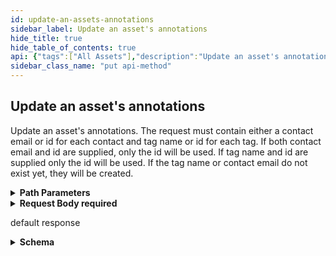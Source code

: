```yaml
---
id: update-an-assets-annotations
sidebar_label: Update an asset's annotations
hide_title: true
hide_table_of_contents: true
api: {"tags":["All Assets"],"description":"Update an asset's annotations. The request must contain either a contact email or id for each contact and tag name or id for each tag. If both contact email and id are supplied, only the id will be used. If tag name and id are supplied only the id will be used. If the tag name or contact email do not exist yet, they will be created.","operationId":"updateAssetAnnotations","parameters":[{"name":"id","in":"path","description":"Asset Id","required":true,"schema":{"type":"string","format":"uuid"}}],"requestBody":{"content":{"application/json":{"schema":{"required":["contacts","note","tags"],"type":"object","properties":{"contacts":{"maxItems":100,"minItems":0,"uniqueItems":true,"type":"array","items":{"type":"object","properties":{"id":{"type":"string","format":"uuid"},"email":{"maxLength":254,"minLength":0,"type":"string"}}}},"tags":{"maxItems":100,"minItems":0,"uniqueItems":true,"type":"array","items":{"type":"object","properties":{"id":{"type":"string","format":"uuid"},"name":{"type":"string"}}}},"note":{"maxLength":1024,"minLength":0,"type":"string"}}}}},"required":true},"responses":{"200":{"description":"default response","content":{"application/json":{"schema":{"required":["contacts","note","tags"],"type":"object","properties":{"contacts":{"maxItems":100,"minItems":0,"uniqueItems":true,"type":"array","items":{"type":"object","properties":{"id":{"type":"string","format":"uuid"},"email":{"maxLength":254,"minLength":0,"type":"string"}}}},"tags":{"maxItems":100,"minItems":0,"uniqueItems":true,"type":"array","items":{"type":"object","properties":{"id":{"type":"string","format":"uuid"},"name":{"type":"string"}}}},"note":{"maxLength":1024,"minLength":0,"type":"string"}}}}}}},"method":"put","path":"/api/v3/assets/assets/{id}/annotations","servers":[{"url":"https://expander.expanse.co"}],"security":[{"Bearer":[]}],"securitySchemes":{"ClientCredentials":{"type":"oauth2","description":"For more information on how to retrieve client credentials, visit the Xpanse [TechDocs](https://docs.paloaltonetworks.com/cortex/cortex-xpanse/cortex-xpanse-user-guide/apis-and-integrations-main/expander-apis-and-integrations/expander-apis.html#expander-apis). This is the preferred method for retrieving a JWT for Xpanse APIs. There will be significant customer communications and a lengthy migration period before refresh token support is removed in favor of the client credentials flow.\n\nExchange a `client_id` and `client_secret` for an `access_token` (JWT) that can be passed to all Xpanse APIs. See [Get Access Token from Client Credentials](#operation/getAccessToken) for more info.","flows":{"clientCredentials":{"tokenUrl":"/api/oauth2/RequestToken","scopes":{"scope-xpanse":"access Xpanse APIs"}}}},"RefreshToken-Deprecated":{"type":"apiKey","description":"Xpanse APIs continue to support this JWT retrieval method alongside the preferred client credentials flow. There will be significant customer communications and a lengthy migration period before refresh token support is removed in favor of the client credentials flow.\n\nProvide a valid Xpanse-provided refresh token to access `/api/v1/idToken/`. This route will generate a JWT token that can be used with the other api endpoints.\n\nExample: `Authorization: Bearer <refreshToken>`","name":"Authorization","in":"header"},"Bearer":{"type":"http","description":"To access Xpanse APIs, a valid access token (JWT) must be included in every request\nin the `Authorization` header, which is retrieved by going through the client credentials flow (preferred method of JWT retrieval).\n\nThe value for this header should be `Bearer <access_token>`, where the token is the base64-encoded JSON Web Token returned as the `access_token` field in the client credentials flow.","name":"Authorization","in":"header","scheme":"bearer","bearerFormat":"JWT"}},"jsonRequestBodyExample":{"contacts":[{"id":"3fa85f64-5717-4562-b3fc-2c963f66afa6","email":"string"}],"tags":[{"id":"3fa85f64-5717-4562-b3fc-2c963f66afa6","name":"string"}],"note":"string"},"info":{"title":"Assets","description":"An API for interacting with Network Asset data.","termsOfService":"https://www.paloaltonetworks.com/content/dam/pan/en_US/assets/pdf/legal/palo-alto-networks-end-user-license-agreement-eula.pdf","contact":{"name":"API Support","url":"https://docs.paloaltonetworks.com/cortex/cortex-xpanse/cortex-xpanse-user-guide/apis-and-integrations-main/expander-apis-and-integrations/expander-apis.html#expander-apis","email":"expanse-support@paloaltonetworks.com"},"version":"3.0.0"},"postman":{"name":"Update an asset's annotations","description":{"content":"Update an asset's annotations. The request must contain either a contact email or id for each contact and tag name or id for each tag. If both contact email and id are supplied, only the id will be used. If tag name and id are supplied only the id will be used. If the tag name or contact email do not exist yet, they will be created.","type":"text/plain"},"url":{"path":["api","v3","assets","assets",":id","annotations"],"host":["{{baseUrl}}"],"query":[],"variable":[{"disabled":false,"description":{"content":"(Required) Asset Id","type":"text/plain"},"type":"any","value":"","key":"id"}]},"header":[{"key":"Content-Type","value":"application/json"},{"key":"Accept","value":"application/json"}],"method":"PUT","body":{"mode":"raw","raw":"\"\"","options":{"raw":{"language":"json"}}}}}
sidebar_class_name: "put api-method"
---
```



## Update an asset&#39;s annotations



Update an asset&#39;s annotations. The request must contain either a contact email or id for each contact and tag name or id for each tag. If both contact email and id are supplied, only the id will be used. If tag name and id are supplied only the id will be used. If the tag name or contact email do not exist yet, they will be created.

<details style={{"marginBottom":"1rem"}}><summary style={{}}><strong>Path Parameters</strong></summary><div><ul><ParamsItem className={"paramsItem"} param={{"name":"id","in":"path","description":"Asset Id","required":true,"schema":{"type":"string","format":"uuid"}}}></ParamsItem></ul></div></details><details style={{}}><summary style={{"textAlign":"left"}}><strong>Request Body</strong><strong style={{"fontSize":"var(--ifm-code-font-size)","color":"var(--openapi-required)"}}> required</strong></summary><div style={{"textAlign":"left","marginLeft":"1rem"}}></div><ul style={{"marginLeft":"1rem"}}><SchemaItem collapsible={true} className={"schemaItem"}><details style={{}}><summary style={{}}><strong>contacts</strong><span style={{"opacity":"0.6"}}> object[]</span><strong style={{"fontSize":"var(--ifm-code-font-size)","color":"var(--openapi-required)"}}> required</strong></summary><div style={{"marginLeft":"1rem"}}><ul><SchemaItem collapsible={false} name={"id"} required={false} schemaDescription={undefined} schemaName={"uuid"} qualifierMessage={undefined}></SchemaItem><SchemaItem collapsible={false} name={"email"} required={false} schemaDescription={undefined} schemaName={"string"} qualifierMessage={"**Possible values:** length ≤ 254"}></SchemaItem></ul></div></details></SchemaItem><SchemaItem collapsible={true} className={"schemaItem"}><details style={{}}><summary style={{}}><strong>tags</strong><span style={{"opacity":"0.6"}}> object[]</span><strong style={{"fontSize":"var(--ifm-code-font-size)","color":"var(--openapi-required)"}}> required</strong></summary><div style={{"marginLeft":"1rem"}}><ul><SchemaItem collapsible={false} name={"id"} required={false} schemaDescription={undefined} schemaName={"uuid"} qualifierMessage={undefined}></SchemaItem><SchemaItem collapsible={false} name={"name"} required={false} schemaDescription={undefined} schemaName={"string"} qualifierMessage={undefined}></SchemaItem></ul></div></details></SchemaItem><SchemaItem collapsible={false} name={"note"} required={true} schemaDescription={undefined} schemaName={"string"} qualifierMessage={"**Possible values:** length ≤ 1024"}></SchemaItem></ul></details><div><ApiTabs><TabItem label={"200"} value={"200"}><div>

default response

</div><div><details style={{}}><summary style={{"textAlign":"left"}}><strong>Schema</strong></summary><div style={{"textAlign":"left","marginLeft":"1rem"}}></div><ul style={{"marginLeft":"1rem"}}><SchemaItem collapsible={true} className={"schemaItem"}><details style={{}}><summary style={{}}><strong>contacts</strong><span style={{"opacity":"0.6"}}> object[]</span><strong style={{"fontSize":"var(--ifm-code-font-size)","color":"var(--openapi-required)"}}> required</strong></summary><div style={{"marginLeft":"1rem"}}><ul><SchemaItem collapsible={false} name={"id"} required={false} schemaDescription={undefined} schemaName={"uuid"} qualifierMessage={undefined}></SchemaItem><SchemaItem collapsible={false} name={"email"} required={false} schemaDescription={undefined} schemaName={"string"} qualifierMessage={"**Possible values:** length ≤ 254"}></SchemaItem></ul></div></details></SchemaItem><SchemaItem collapsible={true} className={"schemaItem"}><details style={{}}><summary style={{}}><strong>tags</strong><span style={{"opacity":"0.6"}}> object[]</span><strong style={{"fontSize":"var(--ifm-code-font-size)","color":"var(--openapi-required)"}}> required</strong></summary><div style={{"marginLeft":"1rem"}}><ul><SchemaItem collapsible={false} name={"id"} required={false} schemaDescription={undefined} schemaName={"uuid"} qualifierMessage={undefined}></SchemaItem><SchemaItem collapsible={false} name={"name"} required={false} schemaDescription={undefined} schemaName={"string"} qualifierMessage={undefined}></SchemaItem></ul></div></details></SchemaItem><SchemaItem collapsible={false} name={"note"} required={true} schemaDescription={undefined} schemaName={"string"} qualifierMessage={"**Possible values:** length ≤ 1024"}></SchemaItem></ul></details></div></TabItem></ApiTabs></div>
      